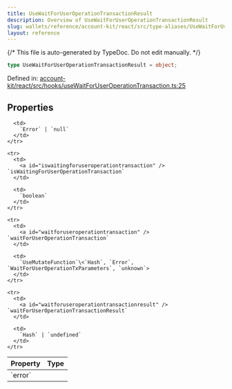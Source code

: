 ```yaml
---
title: UseWaitForUserOperationTransactionResult
description: Overview of UseWaitForUserOperationTransactionResult
slug: wallets/reference/account-kit/react/src/type-aliases/UseWaitForUserOperationTransactionResult
layout: reference
---
```


{/* This file is auto-generated by TypeDoc. Do not edit manually. */}

```ts
type UseWaitForUserOperationTransactionResult = object;
```

Defined in: [account-kit/react/src/hooks/useWaitForUserOperationTransaction.ts:25](https://github.com/alchemyplatform/aa-sdk/blob/08ef11b1fc98663df6a97fa93722c7f14b33f1cc/account-kit/react/src/hooks/useWaitForUserOperationTransaction.ts#L25)

## Properties

<table>
  <thead>
    <tr>
      <th align="left">Property</th>
      <th align="left">Type</th>
    </tr>
  </thead>

  <tbody>
    <tr>
      <td>
        <a id="error" /> `error`
      </td>

      <td>
        `Error` | `null`
      </td>
    </tr>

    <tr>
      <td>
        <a id="iswaitingforuseroperationtransaction" /> `isWaitingForUserOperationTransaction`
      </td>

      <td>
        `boolean`
      </td>
    </tr>

    <tr>
      <td>
        <a id="waitforuseroperationtransaction" /> `waitForUserOperationTransaction`
      </td>

      <td>
        `UseMutateFunction`\<`Hash`, `Error`, `WaitForUserOperationTxParameters`, `unknown`>
      </td>
    </tr>

    <tr>
      <td>
        <a id="waitforuseroperationtransactionresult" /> `waitForUserOperationTransactionResult`
      </td>

      <td>
        `Hash` | `undefined`
      </td>
    </tr>

  </tbody>
</table>
